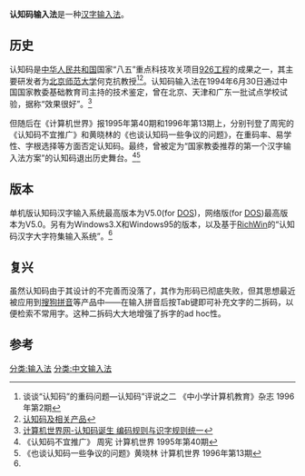 '''认知码输入法'''是一种[[汉字输入法|汉字输入法]]。

==历史==
认知码是[[中华人民共和国|中华人民共和国]]国家“八五”重点科技攻关项目[[926工程|926工程]]的成果之一，其主要研发者为[[北京师范大学|北京师范大学]]何克抗教授<ref>谈谈“认知码”的重码问题—认知码”评说之二 《中小学计算机教育》杂志 1996年第2期</ref><ref name="shop">[http://www.etc.edu.cn/information-theme/sub1_goumai.htm 认知码及相关产品]</ref>。认知码输入法在1994年6月30日通过中国国家教委基础教育司主持的技术鉴定，曾在北京、天津和广东一批试点学校试验，据称“效果很好”。<ref>[http://www2.ccw.com.cn/1994/27/129319.shtml 计算机世界网-认知码诞生 编码规则与识字规则统一]{{dead link|date=2018年4月 |bot=InternetArchiveBot |fix-attempted=yes }}</ref>

但随后在《计算机世界》报1995年第40期和1996年第13期上，分别刊登了周宪的《认知码不宜推广》和黄晓林的《也谈认知码一些争议的问题》，在重码率、易学性、字根选择等方面否定认知码。最终，曾被定为“国家教委推荐的第一个汉字输入法方案”的认知码退出历史舞台。<ref>《认知码不宜推广》 周宪 计算机世界 1995年第40期</ref><ref>《也谈认知码一些争议的问题》黄晓林 计算机世界  1996年第13期</ref>

==版本==
单机版认知码汉字输入系统最高版本为V5.0(for [[DOS|DOS]])，网络版(for [[DOS|DOS]])最高版本为V5.0。另有为Windows3.X和Windows95的版本，以及基于[[RichWin|RichWin]]的“认知码汉字大字符集输入系统”。<ref name="shop"/>

==复兴==
虽然认知码由于其设计的不完善而没落了，其作为形码已彻底失败，但其思想最近被应用到[[搜狗拼音|搜狗拼音]]等产品中——在输入拼音后按Tab键即可补充文字的二拆码，以便检索不常用字。这种二拆码大大地增强了拆字的ad hoc性。

==参考==
<references />

{{漢語輸入法}}

[[分类:输入法|分类:输入法]]
[[分类:中文输入法|分类:中文输入法]]